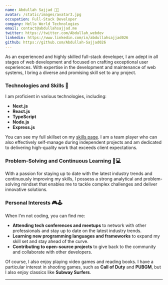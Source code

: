 ```yaml
---
name: Abdullah Sajjad 🧑‍💻
avatar: /static/images/avatar3.jpg
occupation: Full-Stack Developer
company: Hello World Technologies
email: contact@abdullahsajjad.me
twitter: https://twitter.com/Abdullah_webdev
linkedin: https://www.linkedin.com/in/abdullahsajjad026
github: https://github.com/Abdullah-Sajjad026
---
```


As an experienced and highly skilled full-stack developer, I am adept in all stages of web development and focused on crafting exceptional user experiences. With expertise in the development and maintenance of web systems, I bring a diverse and promising skill set to any project.

### Technologies and Skills 🚀

I am proficient in various technologies, including:

- **Next.js**
- **React.js**
- **TypeScript**
- **Node.js**
- **Express.js**

You can see my full skillset on my [skills page](https://abdullahsajjad.me/skills). I am a team player who can also effectively self-manage during independent projects and am dedicated to delivering high-quality work that exceeds client expectations.

### Problem-Solving and Continuous Learning 🤔💻

With a passion for staying up to date with the latest industry trends and continuously improving my skills, I possess a strong analytical and problem-solving mindset that enables me to tackle complex challenges and deliver innovative solutions.

### Personal Interests 🎮🕹️

When I'm not coding, you can find me:

- **Attending tech conferences and meetups** to network with other professionals and stay up to date on the latest industry trends.
- **Learning new programming languages and frameworks** to expand my skill set and stay ahead of the curve.
- **Contributing to open-source projects** to give back to the community and collaborate with other developers.

Of course, I also enjoy playing video games and reading books. I have a particular interest in shooting games, such as **Call of Duty** and **PUBGM**, but I also enjoy classics like **Subway Surfers**.

---
